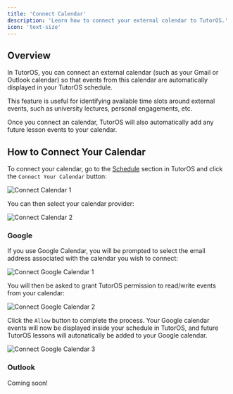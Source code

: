 ```yaml
---
title: 'Connect Calendar'
description: 'Learn how to connect your external calendar to TutorOS.'
icon: 'text-size'
---
```


## Overview

In TutorOS, you can connect an external calendar (such as your Gmail or Outlook calendar) so that events from this calendar are automatically displayed in your TutorOS schedule.

This feature is useful for identifying available time slots around external events, such as university lectures, personal engagements, etc.

Once you connect an calendar, TutorOS will also automatically add any future lesson events to your calendar.

## How to Connect Your Calendar

To connect your calendar, go to the [Schedule](https://platform.tutoros.app/schedule) section in TutorOS and click the `Connect Your Calendar` button:

![Connect Calendar 1](/images/connect-calendar-1.png)

You can then select your calendar provider:

![Connect Calendar 2](/images/connect-calendar-2.png)

### Google

If you use Google Calendar, you will be prompted to select the email address associated with the calendar you wish to connect:

![Connect Google Calendar 1](/images/connect-google-calendar-1.png)

You will then be asked to grant TutorOS permission to read/write events from your calendar:

![Connect Google Calendar 2](/images/connect-google-calendar-2.png)

Click the `Allow` button to complete the process. Your Google calendar events will now be displayed inside your schedule in TutorOS, and future TutorOS lessons
will autonatically be added to your Google calendar.

![Connect Google Calendar 3](/images/connect-google-calendar-3.png)

### Outlook

Coming soon!
